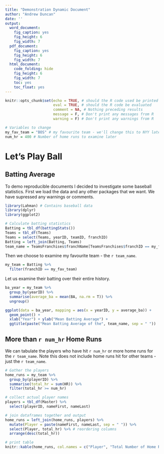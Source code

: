 ```yaml
---
title: "Demonstration Dynamic Document"
author: "Andrew Duncan"
date: ''
output:
  word_document:
    fig_caption: yes
    fig_height: 6
    fig_width: 7
  pdf_document:
    fig_caption: yes
    fig_height: 6
    fig_width: 7
  html_document:
    code_folding: hide
    fig_height: 6
    fig_width: 7
    toc: yes
    toc_float: yes
---
```


```r
knitr::opts_chunk$set(echo = TRUE, # should the R code used be printed
                      eval = TRUE, # should the R code be evaluated
                      comment = NA, # Nothing preceding results
                      message = F, # Don't print any messages from R
                      warning = F) # Don't print any warnings from R

# Variables to change
my_fav_team = "BOS" # my favourite team - we'll change this to NYY later 
num_hr = 400 # Number of home runs to examine later
```

# Let's Play Ball

## Batting Average

To demo reproducible documents I decided to investigate some baseball statistics. 
First we load the data and any other packages that we want. We have supressed any warnings or comments. 

```r
library(Lahman) # Contains baseball data
library(dplyr)
library(ggplot2)

# Calculate batting statistics
Batting = tbl_df(battingStats()) 
Teams = tbl_df(Teams)
Teams = select(Teams, yearID, teamID, franchID)
Batting = left_join(Batting, Teams)
team_name = TeamsFranchises$franchName[TeamsFranchises$franchID == my_fav_team]
```

Then we choose to examine my favourite team - the `r team_name`. 

```r
my_team = Batting %>%
  filter(franchID == my_fav_team)
```


Let us examine their batting over their entire history. 

```r
ba_year = my_team %>%
  group_by(yearID) %>%
  summarise(average_ba = mean(BA, na.rm = T)) %>%
  ungroup()

ggplot(data = ba_year, mapping = aes(x = yearID, y = average_ba)) + 
  geom_point() + 
  xlab("Year") + ylab("Mean Batting Average") + 
  ggtitle(paste("Mean Batting Average of the", team_name, sep = " "))
```

\newpage
## More than `r num_hr` Home Runs

We can tabulate the players who have hit `r num_hr` or more home runs for the `r team_name`. Note this does not include home runs hit for other teams - just the `r team_name`.

```r
# Gather the players 
home_runs = my_team %>%
  group_by(playerID) %>%
  summarise(total_hr = sum(HR)) %>%
  filter(total_hr >= num_hr) 

# collect actual player names
players = tbl_df(Master) %>% 
  select(playerID, nameFirst, nameLast)

# join dataframes together and output
home_runs = left_join(home_runs, players) %>%
  mutate(Player = paste(nameFirst, nameLast, sep = " ")) %>%
  select(Player, total_hr) %>% # reordering columns
  arrange(desc(total_hr))

# print table
knitr::kable(home_runs, col.names = c("Player", "Total Number of Home Runs"))
```

